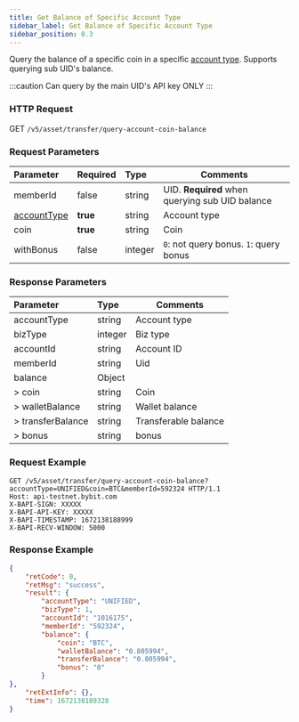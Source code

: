 ```yaml
---
title: Get Balance of Specific Account Type
sidebar_label: Get Balance of Specific Account Type
sidebar_position: 0.3
---
```



Query the balance of a specific coin in a specific [account type](../enum#accounttype). Supports querying sub UID's balance.

:::caution
Can query by the main UID's API key ONLY
:::

### HTTP Request
GET `/v5/asset/transfer/query-account-coin-balance`

### Request Parameters
| Parameter | Required | Type | Comments|
|:----- |:-------|:-----|------ |
|memberId |false |string |UID. **Required** when querying sub UID balance |
|[accountType](../enum#accounttype) |**true** |string |Account type |
|coin |**true** |string |Coin |
|withBonus |false |integer |`0`: not query bonus. `1`: query bonus  |

### Response Parameters
| Parameter | Type | Comments|
|:----- |:-----|----- |
|accountType |string |Account type |
|bizType |integer |Biz type |
|accountId |string |Account ID |
|memberId |string |Uid |
|balance |Object | |
|> coin |string |Coin |
|> walletBalance |string |Wallet balance |
|> transferBalance |string |Transferable balance |
|> bonus |string |bonus |

### Request Example

```http
GET /v5/asset/transfer/query-account-coin-balance?accountType=UNIFIED&coin=BTC&memberId=592324 HTTP/1.1
Host: api-testnet.bybit.com
X-BAPI-SIGN: XXXXX
X-BAPI-API-KEY: XXXXX
X-BAPI-TIMESTAMP: 1672138188999
X-BAPI-RECV-WINDOW: 5000
```

### Response Example

```json
{
    "retCode": 0,
    "retMsg": "success",
    "result": {
        "accountType": "UNIFIED",
        "bizType": 1,
        "accountId": "1016175",
        "memberId": "592324",
        "balance": {
            "coin": "BTC",
            "walletBalance": "0.805994",
            "transferBalance": "0.805994",
            "bonus": "0"
        }
},
    "retExtInfo": {},
    "time": 1672138189328
}
```